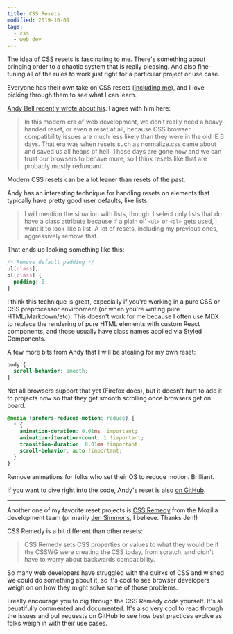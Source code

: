 ```yaml
---
title: CSS Resets
modified: 2019-10-09
tags:
  - css
  - web dev
---
```


The idea of CSS resets is fascinating to me. There's something about bringing order to a chaotic system that is really pleasing. And also fine-tuning all of the rules to work just right for a particular project or use case.

Everyone has their own take on CSS resets ([including me](https://github.com/chasemccoy/kit/blob/master/src/components/CSSReset/index.js)), and I love picking through them to see what I can learn.

[Andy Bell recently wrote about his](https://hankchizljaw.com/wrote/a-modern-css-reset/). I agree with him here:

> In this modern era of web development, we don’t really need a heavy-handed reset, or even a reset at all, because CSS browser compatibility issues are much less likely than they were in the old IE 6 days. That era was when resets such as normalize.css came about and saved us all heaps of hell. Those days are gone now and we can trust our browsers to behave more, so I think resets like that are probably mostly redundant.

Modern CSS resets can be a lot leaner than resets of the past.

Andy has an interesting technique for handling resets on elements that typically have pretty good user defaults, like lists.

> I will mention the situation with lists, though. I select only lists that do have a class attribute because if a plain ol’ `<ul>` or `<ol>` gets used, I want it to look like a list. A lot of resets, including my previous ones, aggressively remove that.

That ends up looking something like this:

```css
/* Remove default padding */
ul[class],
ol[class] {
  padding: 0;
}
```

I think this technique is great, expecially if you're working in a pure CSS or CSS preprocessor environment (or when you're writing pure HTML/Markdown/etc). This doesn't work for me because I often use MDX to replace the rendering of pure HTML elements with custom React components, and those usually have class names applied via Styled Components.

A few more bits from Andy that I will be stealing for my own reset:

```css
body {
  scroll-behavior: smooth;
}
```

Not all browsers support that yet (Firefox does), but it doesn't hurt to add it to projects now so that they get smooth scrolling once browsers get on board.

```css
@media (prefers-reduced-motion: reduce) {
  * {
    animation-duration: 0.01ms !important;
    animation-iteration-count: 1 !important;
    transition-duration: 0.01ms !important;
    scroll-behavior: auto !important;
  }
}
```

Remove animations for folks who set their OS to reduce motion. Brilliant.

If you want to dive right into the code, Andy's reset is also [on GitHub](https://github.com/hankchizljaw/modern-css-reset).

---

Another one of my favorite reset projects is [CSS Remedy](https://github.com/mozdevs/cssremedy) from the Mozilla development team (primarily [Jen Simmons](https://jensimmons.com/), I believe. Thanks Jen!)

CSS Remedy is a bit different than other resets:

> CSS Remedy sets CSS properties or values to what they would be if the CSSWG were creating the CSS today, from scratch, and didn't have to worry about backwards compatibility.

So many web developers have struggled with the quirks of CSS and wished we could do something about it, so it's cool to see browser developers weigh on on how they might solve some of those problems.

I really encourage you to dig through the CSS Remedy code yourself. It's all beuatifully commented and documented. It's also very cool to read through the issues and pull requests on GitHub to see how best practices evolve as folks weigh in with their use cases.
